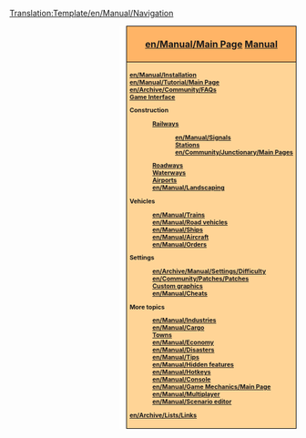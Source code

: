 <noinclude>[[Translation:Template/en/Manual/Navigation]]</noinclude><div style="float:right; padding-left:12px; background:#ffffff;">
<div style="border:1px solid #000000; background:#ffb466; padding:5px; -moz-border-radius-topleft:5px; -moz-border-radius-topright:5px; font-size: 12pt;">
<center><strong><font size="3">[[en/Manual/Main Page]] [[en/Manual/Main Page|Manual]]</font></strong></center>
</div>
<div style="border:1px solid black; border-top-width: 0px; background:#ffd496; padding:5px; -moz-border-radius-bottomleft:5px; -moz-border-radius-bottomright:8px; font-size: 8pt; font-weight:bold">
[[en/Manual/Installation]]<br/>
[[en/Manual/Tutorial/Main Page]]<br/>
[[en/Archive/Community/FAQ]]s<br/>
[[en/Manual/Game interface|Game Interface]]

Construction
:[[en/Manual/Railway construction|Railways]]
::[[en/Manual/Signals]]<br/>
::[[en/Manual/Railway station|Stations]]<br/>
::[[en/Community/Junctionary/Main Page]]s<br/>
:[[en/Manual/Roadway construction|Roadways]]<br/>
:[[en/Manual/Waterway construction|Waterways]]<br/>
:[[en/Manual/Airport construction|Airports]]<br/>
:[[en/Manual/Landscaping]]

Vehicles
:[[en/Manual/Trains]]<br/>
:[[en/Manual/Road vehicles]]<br/>
:[[en/Manual/Ships]]<br/>
:[[en/Manual/Aircraft]]<br/>
:[[en/Manual/Orders]]

Settings
:[[en/Archive/Manual/Settings/Difficulty]]<br/>
:[[en/Community/Patches/Patches]]<br/>
:[[en/Manual/NewGRF|Custom graphics]]<br/>
:[[en/Manual/Cheats]]

More topics
:[[en/Manual/Industries]]<br/>
:[[en/Manual/Cargo]]<br/>
:[[en/Manual/Towns|Towns]]<br/>
:[[en/Manual/Economy]]
:[[en/Manual/Disasters]]<br/>
:[[en/Manual/Tips]]<br/>
:[[en/Manual/Hidden features]]<br/>
:[[en/Manual/Hotkeys]]<br/>
:[[en/Manual/Console]]<br/>
:[[en/Manual/Game Mechanics/Main Page]]<br/>
:[[en/Manual/Multiplayer]]<br/>
:[[en/Manual/Scenario editor]]<br/>

[[en/Archive/Lists/Links]]
</div>
</div>
<includeonly>[[Category:en/Manual/Manual|{{PAGENAME}}]]</includeonly>